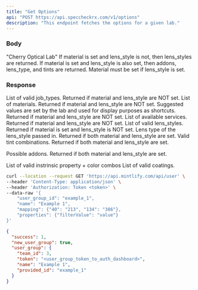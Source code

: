 ```yaml
---
title: "Get Options"
api: "POST https://api.speccheckrx.com/v1/options"
description: "This endpoint fetches the options for a given lab."
---
```


### Body

<ParamField body="lab_name" type="string" required="true">
  "Cherry Optical Lab"
</ParamField>

<ParamField body="account_number" type="string" required="true">
</ParamField>

<ParamField body="material" type="string">
  If material is set and lens_style is not, then lens_styles are returned. If material is set and lens_style is also set, then addons, lens_type, and tints are returned.
</ParamField>

<ParamField body="lens_style" type="string">
  Material must be set if lens_style is set.
</ParamField>

### Response

<ResponseField name="job_types" type="list of strings">
  List of valid job_types. Returned if material and lens_style are NOT set.
</ResponseField>

<ResponseField name="materials" type="list of strings">
  List of materials. Returned if material and lens_style are NOT set.
</ResponseField> 

<ResponseField name="suggested_values" type="dict">
  Suggested values are set by the lab and used for display purposes as shortcuts. Returned if material and lens_style are NOT set.
</ResponseField> 

<ResponseField name="services" type="list of strings">
  List of available services. Returned if material and lens_style are NOT set.
</ResponseField> 

<ResponseField name="lens_styles" type="list of strings">
 List of valid lens_styles. Returned if material is set and lens_style is NOT set. 
</ResponseField>

<ResponseField name="lens_type" type="string">
 Lens type of the lens_style passed in. Returned if both material and lens_style are set.
</ResponseField>

<ResponseField name="tints" type="list of strings">
 Valid tint combinations. Returned if both material and lens_style are set.
</ResponseField>


<ResponseField name="addons" type="object">

Possible addons. Returned if both material and lens_style are set.

<Expandable title="Addons">

<ResponseField name="intrin_colors" type="list of strings">
List of valid instrinsic property + color combos
</ResponseField>

<ResponseField name="coats" type="list of strings">
 List of valid coatings.
</ResponseField>

</Expandable>

</ResponseField>

<RequestExample>

```bash Example Request
curl --location --request GET 'https://api.mintlify.com/api/user' \
--header 'Content-Type: application/json' \
--header 'Authorization: Token <token>' \
--data-raw '{
    "user_group_id": "example_1",
    "name": "Example 1",
    "mapping": {"40": "213", "134": "386"},
    "properties": {"filterValue": "value"}
}'
```

</RequestExample>

<ResponseExample>

```json Response
{
  "success": 1,
  "new_user_group": true,
  "user_group": {
    "team_id": 3,
    "token": "<user_group_token_to_auth_dashboard>",
    "name": "Example 1",
    "provided_id": "example_1"
  }
}
```

</ResponseExample>
